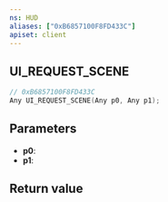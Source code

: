 ```yaml
---
ns: HUD
aliases: ["0xB6857100F8FD433C"]
apiset: client
---
```

## UI_REQUEST_SCENE

```c
// 0xB6857100F8FD433C
Any UI_REQUEST_SCENE(Any p0, Any p1);
```


## Parameters
* **p0**:
* **p1**:

## Return value